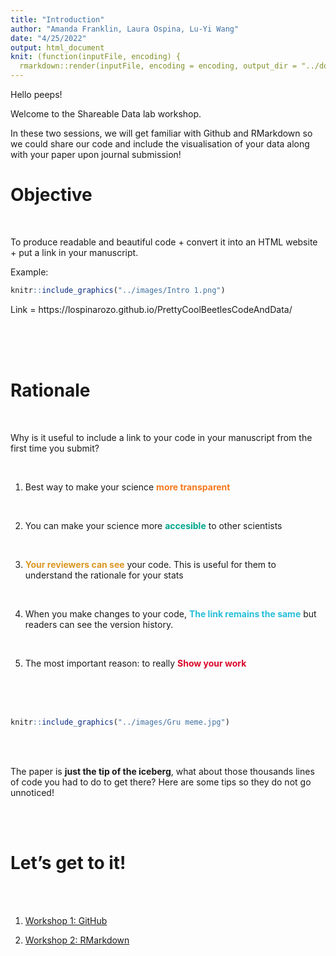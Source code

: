 ```yaml
---
title: "Introduction"
author: "Amanda Franklin, Laura Ospina, Lu-Yi Wang"
date: "4/25/2022"
output: html_document
knit: (function(inputFile, encoding) {
  rmarkdown::render(inputFile, encoding = encoding, output_dir = "../docs") })
---
```


Hello peeps!

Welcome to the Shareable Data lab workshop. 

In these two sessions, we will get familiar with Github and RMarkdown so we could share our code and include the visualisation of your data along with your paper upon journal submission!

# Objective

<br>

To produce readable and beautiful code + convert it into an HTML website + put a link in your manuscript.  

Example:

```r
knitr::include_graphics("../images/Intro 1.png")
```

Link = https://lospinarozo.github.io/PrettyCoolBeetlesCodeAndData/ 

<br>
<br>
<br>

# Rationale

<br>

Why is it useful to include a link to your code in your manuscript from the first time you submit? 

<br>

1) Best way to make your science <span style="color: #f6781d">**more transparent**</span> 

<br>

2) You can make your science more <span style="color: #00a68d">**accesible**</span> to other scientists  

<br>

3) <span style="color: #db9622">**Your reviewers can see**</span> your code. This is useful for them to understand the rationale for your stats  

<br>

4) When you make changes to your code, <span style="color: #26bed9">**The link remains the same**</span> but readers can see the version history.  

<br>

5) The most important reason: to really <span style="color: #da0728">**Show your work**</span>

<br>
<br>
<br>

```r
knitr::include_graphics("../images/Gru meme.jpg")
```

<br>
<br>

The paper is **just the tip of the iceberg**, what about those thousands  lines of code you had to do to get there? Here are some tips so they do not go unnoticed!

<br>
<br>

# Let's get to it!

<br>
<br>

1. [Workshop 1: GitHub](workshopGitHub.html) 

1. [Workshop 2: RMarkdown](workshopRMarkdown.html) 
